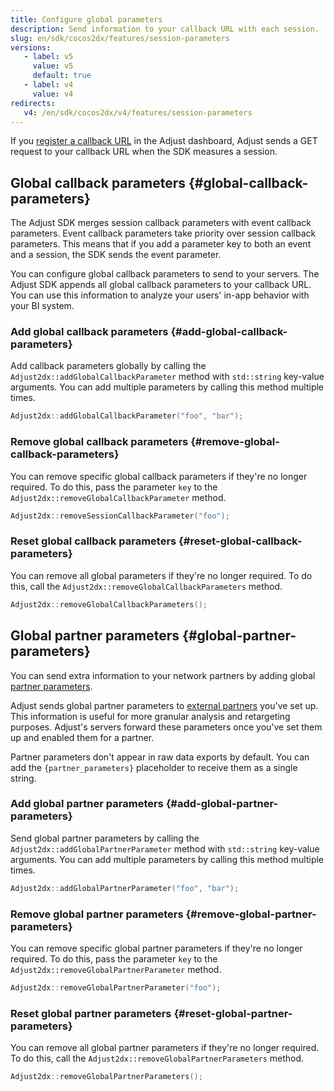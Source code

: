 ```yaml
---
title: Configure global parameters
description: Send information to your callback URL with each session.
slug: en/sdk/cocos2dx/features/session-parameters
versions:
   - label: v5
     value: v5
     default: true
   - label: v4
     value: v4
redirects:
   v4: /en/sdk/cocos2dx/v4/features/session-parameters
---
```


If you [register a callback URL](https://help.adjust.com/en/article/recommended-placeholders-callbacks) in the Adjust dashboard, Adjust sends a GET request to your callback URL when the SDK measures a session.

## Global callback parameters {#global-callback-parameters}

<Callout  type="note">

The Adjust SDK merges session callback parameters with event callback parameters. Event callback parameters take priority over session callback parameters. This means that if you add a parameter key to both an event and a session, the SDK sends the event parameter.

</Callout >

You can configure global callback parameters to send to your servers. The Adjust SDK appends all global callback parameters to your callback URL. You can use this information to analyze your users' in-app behavior with your BI system.

### Add global callback parameters {#add-global-callback-parameters}

Add callback parameters globally by calling the `Adjust2dx::addGlobalCallbackParameter` method with `std::string` key-value arguments. You can add multiple parameters by calling this method multiple times.

```cpp
Adjust2dx::addGlobalCallbackParameter("foo", "bar");
```

### Remove global callback parameters {#remove-global-callback-parameters}

You can remove specific global callback parameters if they're no longer required. To do this, pass the parameter `key` to the `Adjust2dx::removeGlobalCallbackParameter` method.

```cpp
Adjust2dx::removeSessionCallbackParameter("foo");
```

### Reset global callback parameters {#reset-global-callback-parameters}

You can remove all global parameters if they're no longer required. To do this, call the `Adjust2dx::removeGlobalCallbackParameters` method.

```cpp
Adjust2dx::removeGlobalCallbackParameters();
```

## Global partner parameters {#global-partner-parameters}

You can send extra information to your network partners by adding global [partner parameters](https://help.adjust.com/en/article/data-sharing-ad-network#map-parameters).

Adjust sends global partner parameters to [external partners](https://help.adjust.com/en/article/integrated-partners) you've set up. This information is useful for more granular analysis and retargeting purposes. Adjust's servers forward these parameters once you've set them up and enabled them for a partner.

<Callout  type="note">

Partner parameters don't appear in raw data exports by default. You can add the `{partner_parameters}` placeholder to receive them as a single string.

</Callout >

### Add global partner parameters {#add-global-partner-parameters}

Send global partner parameters by calling the `Adjust2dx::addGlobalPartnerParameter` method with `std::string` key-value arguments. You can add multiple parameters by calling this method multiple times.

```cpp
Adjust2dx::addGlobalPartnerParameter("foo", "bar");
```

### Remove global partner parameters {#remove-global-partner-parameters}

You can remove specific global partner parameters if they're no longer required. To do this, pass the parameter `key` to the `Adjust2dx::removeGlobalPartnerParameter` method.

```cpp
Adjust2dx::removeGlobalPartnerParameter("foo");
```

### Reset global partner parameters {#reset-global-partner-parameters}

You can remove all global partner parameters if they're no longer required. To do this, call the `Adjust2dx::removeGlobalPartnerParameters` method.

```cpp
Adjust2dx::removeGlobalPartnerParameters();
```
